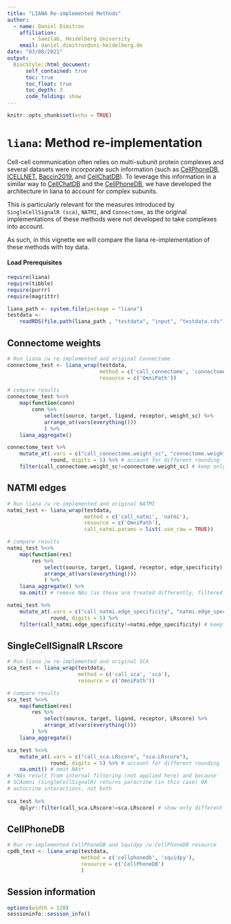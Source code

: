 ```yaml
---
title: "LIANA Re-implemented Methods"
author:
  - name: Daniel Dimitrov
    affiliation:
        - Saezlab, Heidelberg University
    email: daniel.dimitrov@uni-heidelberg.de
date: "03/08/2021"
output: 
  BiocStyle::html_document:
      self_contained: true
      toc: true
      toc_float: true
      toc_depth: 3
      code_folding: show
---
```



```r
knitr::opts_chunk$set(echo = TRUE)
```



# `liana`: Method re-implementation

Cell-cell communication often relies on multi-subunit protein complexes and several datasets were incorporate such information (such as [CellPhoneDB](https://www.nature.com/articles/s41596-020-0292-x), [ICELLNET](https://www.nature.com/articles/s41467-021-21244-x), [Baccin2019](https://www.nature.com/articles/s41556-019-0439-6), and [CellChatDB](https://www.nature.com/articles/s41467-021-21246-9)). To leverage this information in a similar way to [CellChatDB](https://www.nature.com/articles/s41467-021-21246-9) and the [CellPhoneDB](https://www.nature.com/articles/s41596-020-0292-x), we have developed the architecture in liana to account for complex subunits.

This is particularly relevant for the measures introduced by `SingleCellSignalR (sca)`, `NATMI`, and `Connectome`, as the original implementations of these methods were not developed to take complexes into account.

As such, in this vignette we will compare the liana re-implementation of these methods with toy data.


#### Load Prerequisites
```r
require(liana)
require(tibble)
require(purrr)
require(magrittr)

liana_path <- system.file(package = "liana")
testdata <-
    readRDS(file.path(liana_path , "testdata", "input", "testdata.rds"))
```

## Connectome weights
```r
# Run liana /w re-implemented and original Connectome
connectome_test <- liana_wrap(testdata,
                              method = c('call_connectome', 'connectome'),
                              resource = c('OmniPath'))

# compare results
connectome_test %<>% 
    map(function(conn)
        conn %>%
            select(source, target, ligand, receptor, weight_sc) %>%
            arrange_at(vars(everything()))
            ) %>%
    liana_aggregate()

connectome_test %>%
    mutate_at(.vars = c("call_connectome.weight_sc", "connectome.weight_sc"),
              round, digits = 5) %>% # account for different rounding
    filter(call_connectome.weight_sc!=connectome.weight_sc) # keep only different

```


## NATMI edges
```r
# Run liana /w re-implemented and original NATMI
natmi_test <- liana_wrap(testdata,
                         method = c('call_natmi', 'natmi'),
                         resource = c('OmniPath'),
                         call_natmi.params = list(.use_raw = TRUE))

# compare results
natmi_test %<>%
    map(function(res)
        res %>%
            select(source, target, ligand, receptor, edge_specificity) %>%
            arrange_at(vars(everything()))
            ) %>%
    liana_aggregate() %>%
    na.omit() # remove NAs (as these are treated differently, filtered in NATMI, assigned 0s in LIANA)

natmi_test %>%
    mutate_at(.vars = c("call_natmi.edge_specificity", "natmi.edge_specificity"),
              round, digits = 5) %>%
    filter(call_natmi.edge_specificity!=natmi.edge_specificity) # keep only different

```


## SingleCellSignalR LRscore
```r
# Run liana /w re-implemented and original SCA
sca_test <- liana_wrap(testdata,
                       method = c('call_sca', 'sca'),
                       resource = c('OmniPath'))

# compare results
sca_test %<>% 
    map(function(res)
        res %>%
            select(source, target, ligand, receptor, LRscore) %>%
            arrange_at(vars(everything()))
        ) %>%
    liana_aggregate()

sca_test %<>%
    mutate_at(.vars = c("call_sca.LRscore", "sca.LRscore"),
              round, digits = 5) %>% # account for different rounding
    na.omit() # omit NAs*
# *NAs result from internal filtering (not applied here) and because
# SCAomni (SingleCellSignalR) returns paracrine (in this case) OR
# autocrine interactions, not both
    
sca_test %>%
    dplyr::filter(call_sca.LRscore!=sca.LRscore) # show only different
```

## CellPhoneDB
```r
# Run re-implemented CellPhoneDB and Squidpy /w CellPhoneDB resource
cpdb_test <- liana_wrap(testdata,
                        method = c('cellphonedb', 'squidpy'),
                        resource = c('CellPhoneDB')
                        )


```



## Session information
```r
options(width = 120)
sessioninfo::session_info()
```
